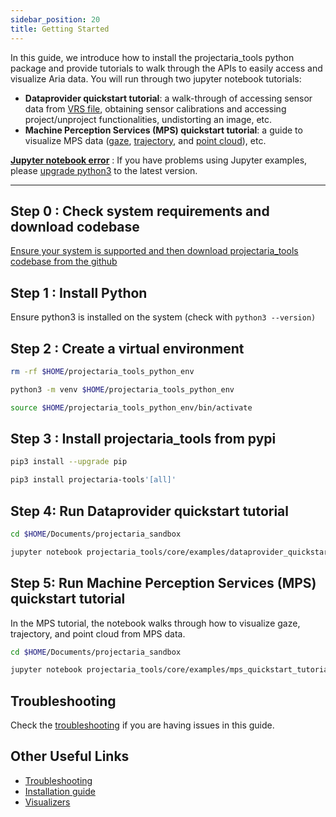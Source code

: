 ```yaml
---
sidebar_position: 20
title: Getting Started
---
```


In this guide, we introduce how to install the projectaria_tools python package and provide tutorials to walk through the APIs to easily access and visualize Aria data.
You will run through two jupyter notebook tutorials:

* **Dataprovider quickstart tutorial**: a walk-through of accessing sensor data from [VRS file](/docs/data_formats/aria_vrs/aria_vrs_format),
obtaining sensor calibrations and accessing project/unproject functionalities, undistorting an image, etc.
* **Machine Perception Services (MPS) quickstart tutorial**: a guide to visualize MPS data
([gaze](/docs/data_formats/mps/mps_eye_gaze), [trajectory](/docs/data_formats/mps/mps_trajectory), and [point cloud](/docs/data_formats/mps/mps_pointcloud)), etc.

[**Jupyter notebook error**](/docs/data_utilities/installation/troubleshooting#jupyter-notebook-error) : If you have problems using Jupyter examples, please [upgrade python3](https://www.python.org/downloads/) to the latest version.

---
## Step 0 : Check system requirements and download codebase

[Ensure your system is supported and then download projectaria_tools codebase from the github](/docs/data_utilities/installation/download_codebase)

## Step 1 : Install Python

Ensure python3 is installed on the system (check with `python3 --version)`

## Step 2 : Create a virtual environment

```bash
rm -rf $HOME/projectaria_tools_python_env

python3 -m venv $HOME/projectaria_tools_python_env

source $HOME/projectaria_tools_python_env/bin/activate
```

## Step 3 : Install projectaria_tools from pypi

```bash
pip3 install --upgrade pip

pip3 install projectaria-tools'[all]'
```

## Step 4: Run Dataprovider quickstart tutorial

```bash
cd $HOME/Documents/projectaria_sandbox

jupyter notebook projectaria_tools/core/examples/dataprovider_quickstart_tutorial.ipynb
```

## Step 5: Run Machine Perception Services (MPS) quickstart tutorial
In the MPS tutorial, the notebook walks through how to visualize gaze, trajectory, and point cloud from MPS data.
```bash
cd $HOME/Documents/projectaria_sandbox

jupyter notebook projectaria_tools/core/examples/mps_quickstart_tutorial.ipynb
```
## Troubleshooting

Check the [troubleshooting](/docs/data_utilities/installation/troubleshooting) if you are having issues in this guide.

## Other Useful Links
* [Troubleshooting](/docs/data_utilities/installation/troubleshooting)
* [Installation guide](/docs/data_utilities/installation/download_codebase)
* [Visualizers](/docs/data_utilities/visualization_guide.mdx)
